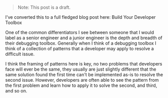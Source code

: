 > Note: This post is a draft.

<Spacer />

<Text is="strong" fontWeight="bold">I've converted this to a full fledged blog
post here: <Link href="/blog/2021/august/build-your-developer-toolbox">Build Your
Developer Toolbox</Link></Text>

One of the common differentiators I see between someone that I would label as a
senior engineer and a junior engineer is the depth and breadth of their debugging
toolbox. Generally when I think of a debugging toolbox I think of a collection
of patterns that a developer may apply to resolve a difficult issue.

I think the framing of patterns here is key, no two problems that developers
face will ever be the same, they usually are just slightly different that the
same solution found the first time can't be implemented as-is to resolve the
second issue. However, developers are often able to see the pattern from the
first problem and learn how to apply it to solve the second, and third, and so
on.
